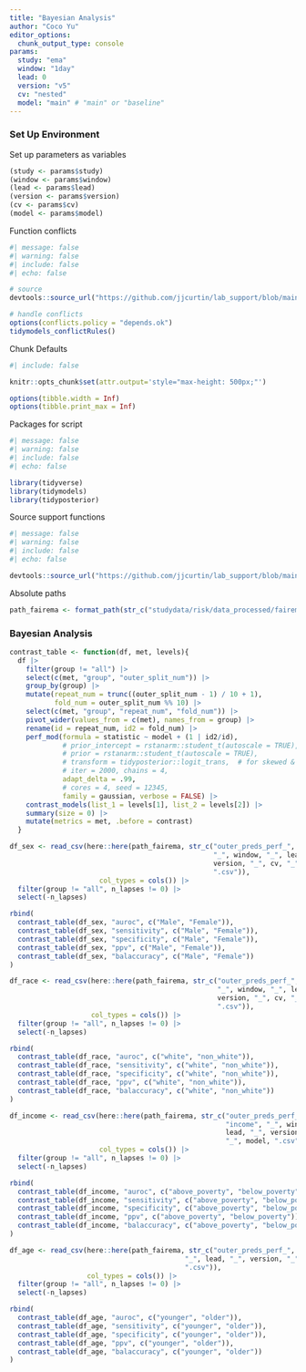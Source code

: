 ```yaml
---
title: "Bayesian Analysis"
author: "Coco Yu"
editor_options:
  chunk_output_type: console
params:
  study: "ema"
  window: "1day"
  lead: 0
  version: "v5"
  cv: "nested"
  model: "main" # "main" or "baseline"
---
```


### Set Up Environment

Set up parameters as variables
```r
(study <- params$study)
(window <- params$window)
(lead <- params$lead)
(version <- params$version)
(cv <- params$cv)
(model <- params$model)
```

Function conflicts
```r
#| message: false
#| warning: false
#| include: false
#| echo: false

# source
devtools::source_url("https://github.com/jjcurtin/lab_support/blob/main/fun_ml.R?raw=true")

# handle conflicts
options(conflicts.policy = "depends.ok")
tidymodels_conflictRules()
```

Chunk Defaults
```r
#| include: false

knitr::opts_chunk$set(attr.output='style="max-height: 500px;"')

options(tibble.width = Inf)
options(tibble.print_max = Inf)
```

Packages for script
```r
#| message: false
#| warning: false
#| include: false
#| echo: false

library(tidyverse)
library(tidymodels)
library(tidyposterior)
```

Source support functions
```r
#| message: false
#| warning: false
#| include: false
#| echo: false

devtools::source_url("https://github.com/jjcurtin/lab_support/blob/main/format_path.R?raw=true")
```

Absolute paths
```r
path_fairema <- format_path(str_c("studydata/risk/data_processed/fairema"))
```

### Bayesian Analysis

```r
contrast_table <- function(df, met, levels){
  df |> 
    filter(group != "all") |>
    select(c(met, "group", "outer_split_num")) |> 
    group_by(group) |>
    mutate(repeat_num = trunc((outer_split_num - 1) / 10 + 1),
           fold_num = outer_split_num %% 10) |> 
    select(c(met, "group", "repeat_num", "fold_num")) |>
    pivot_wider(values_from = c(met), names_from = group) |>
    rename(id = repeat_num, id2 = fold_num) |>
    perf_mod(formula = statistic ~ model + (1 | id2/id),
             # prior_intercept = rstanarm::student_t(autoscale = TRUE),
             # prior = rstanarm::student_t(autoscale = TRUE),
             # transform = tidyposterior::logit_trans,  # for skewed & bounded AUC
             # iter = 2000, chains = 4,
             adapt_delta = .99,
             # cores = 4, seed = 12345,
             family = gaussian, verbose = FALSE) |> 
    contrast_models(list_1 = levels[1], list_2 = levels[2]) |> 
    summary(size = 0) |> 
    mutate(metrics = met, .before = contrast)
  }
```


```r
df_sex <- read_csv(here::here(path_fairema, str_c("outer_preds_perf_", "sex", 
                                                  "_", window, "_", lead, "_", 
                                                  version, "_", cv, "_", model,
                                                  ".csv")),
                      col_types = cols()) |> 
  filter(group != "all", n_lapses != 0) |> 
  select(-n_lapses)

rbind(
  contrast_table(df_sex, "auroc", c("Male", "Female")),
  contrast_table(df_sex, "sensitivity", c("Male", "Female")),
  contrast_table(df_sex, "specificity", c("Male", "Female")),
  contrast_table(df_sex, "ppv", c("Male", "Female")),
  contrast_table(df_sex, "balaccuracy", c("Male", "Female"))
)
```

```r
df_race <- read_csv(here::here(path_fairema, str_c("outer_preds_perf_", "race", 
                                                   "_", window, "_", lead, "_", 
                                                   version, "_", cv, "_", model,
                                                   ".csv")),
                    col_types = cols()) |> 
  filter(group != "all", n_lapses != 0) |> 
  select(-n_lapses)

rbind(
  contrast_table(df_race, "auroc", c("white", "non_white")),
  contrast_table(df_race, "sensitivity", c("white", "non_white")),
  contrast_table(df_race, "specificity", c("white", "non_white")),
  contrast_table(df_race, "ppv", c("white", "non_white")),
  contrast_table(df_race, "balaccuracy", c("white", "non_white"))
)
```


```r
df_income <- read_csv(here::here(path_fairema, str_c("outer_preds_perf_", 
                                                     "income", "_", window, "_", 
                                                     lead, "_", version, "_", cv, 
                                                     "_", model, ".csv")),
                      col_types = cols()) |> 
  filter(group != "all", n_lapses != 0) |> 
  select(-n_lapses)

rbind(
  contrast_table(df_income, "auroc", c("above_poverty", "below_poverty")),
  contrast_table(df_income, "sensitivity", c("above_poverty", "below_poverty")),
  contrast_table(df_income, "specificity", c("above_poverty", "below_poverty")),
  contrast_table(df_income, "ppv", c("above_poverty", "below_poverty")),
  contrast_table(df_income, "balaccuracy", c("above_poverty", "below_poverty"))
)
```


```r
df_age <- read_csv(here::here(path_fairema, str_c("outer_preds_perf_", "age", "_", window, 
                                           "_", lead, "_", version, "_", cv, "_", model,
                                           ".csv")),
                   col_types = cols()) |> 
  filter(group != "all", n_lapses != 0) |> 
  select(-n_lapses)

rbind(
  contrast_table(df_age, "auroc", c("younger", "older")),
  contrast_table(df_age, "sensitivity", c("younger", "older")),
  contrast_table(df_age, "specificity", c("younger", "older")),
  contrast_table(df_age, "ppv", c("younger", "older")),
  contrast_table(df_age, "balaccuracy", c("younger", "older"))
)
```

